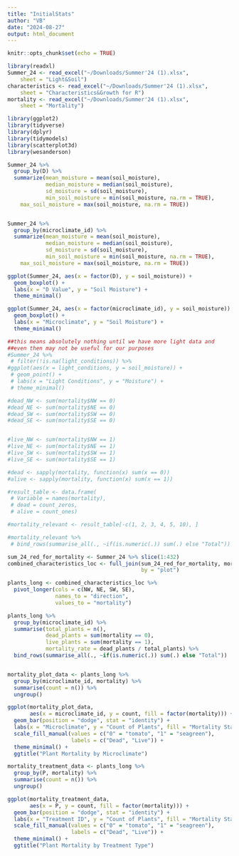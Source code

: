 ```yaml
---
title: "InitialStats"
author: "VB"
date: "2024-08-27"
output: html_document
---
```


```r
knitr::opts_chunk$set(echo = TRUE)
```

```r
library(readxl)
Summer_24 <- read_excel("~/Downloads/Summer'24 (1).xlsx", 
    sheet = "Light&Soil")
characteristics <- read_excel("~/Downloads/Summer'24 (1).xlsx", 
    sheet = "Characteristics&Growth for R")
mortality <- read_excel("~/Downloads/Summer'24 (1).xlsx", 
    sheet = "Mortality")
```


```r
library(ggplot2)
library(tidyverse)
library(dplyr)
library(tidymodels)
library(scatterplot3d)
library(wesanderson)
```

```r
Summer_24 %>% 
  group_by(D) %>% 
  summarize(mean_moisture = mean(soil_moisture), 
            median_moisture = median(soil_moisture),
            sd_moisture = sd(soil_moisture),
            min_soil_moisture = min(soil_moisture, na.rm = TRUE),
    max_soil_moisture = max(soil_moisture, na.rm = TRUE))


Summer_24 %>% 
  group_by(microclimate_id) %>% 
  summarize(mean_moisture = mean(soil_moisture), 
            median_moisture = median(soil_moisture),
            sd_moisture = sd(soil_moisture),
            min_soil_moisture = min(soil_moisture, na.rm = TRUE),
    max_soil_moisture = max(soil_moisture, na.rm = TRUE))


```

```r
ggplot(Summer_24, aes(x = factor(D), y = soil_moisture)) +
  geom_boxplot() +
  labs(x = "D Value", y = "Soil Moisture") +
  theme_minimal()

ggplot(Summer_24, aes(x = factor(microclimate_id), y = soil_moisture)) +
  geom_boxplot() +
  labs(x = "Microclimate", y = "Soil Moisture") +
  theme_minimal()

```
```r

##this means absolutely nothing until we have more light data and 
##even then may not be useful for our purposes 
#Summer_24 %>%
 # filter(!is.na(light_conditions)) %>%
#ggplot(aes(x = light_conditions, y = soil_moisture)) +
 # geom_point() +
 # labs(x = "Light Conditions", y = "Moisture") +
 # theme_minimal()

```
```r

#dead_NW <- sum(mortality$NW == 0)
#dead_NE <- sum(mortality$NE == 0)
#dead_SW <- sum(mortality$SW == 0)
#dead_SE <- sum(mortality$SE == 0)


#live_NW <- sum(mortality$NW == 1)
#live_NE <- sum(mortality$NE == 1)
#live_SW <- sum(mortality$SW == 1)
#live_SE <- sum(mortality$SE == 1)

```

```r

#dead <- sapply(mortality, function(x) sum(x == 0))
#alive <- sapply(mortality, function(x) sum(x == 1))

#result_table <- data.frame(
 # Variable = names(mortality),
 # dead = count_zeros,
 # alive = count_ones)

#mortality_relevant <- result_table[-c(1, 2, 3, 4, 5, 10), ]

#mortality_relevant %>%
 # bind_rows(summarise_all(., ~if(is.numeric(.)) sum(.) else "Total"))
```

```r
sum_24_red_for_mortality <- Summer_24 %>% slice(1:432)
combined_characteristics_loc <- full_join(sum_24_red_for_mortality, mortality,
                                          by = "plot")

plants_long <- combined_characteristics_loc %>%
  pivot_longer(cols = c(NW, NE, SW, SE), 
               names_to = "direction", 
               values_to = "mortality")

```

```r
plants_long %>%
  group_by(microclimate_id) %>%
  summarise(total_plants = n(),
            dead_plants = sum(mortality == 0),
            live_plants = sum(mortality == 1),
            mortality_rate = dead_plants / total_plants) %>% 
  bind_rows(summarise_all(., ~if(is.numeric(.)) sum(.) else "Total"))


mortality_plot_data <- plants_long %>%
  group_by(microclimate_id, mortality) %>%
  summarise(count = n()) %>%
  ungroup()

ggplot(mortality_plot_data, 
       aes(x = microclimate_id, y = count, fill = factor(mortality))) +
  geom_bar(position = "dodge", stat = "identity") +
  labs(x = "Microclimate", y = "Count of Plants", fill = "Mortality Status") +
  scale_fill_manual(values = c("0" = "tomato", "1" = "seagreen"), 
                    labels = c("Dead", "Live")) +
  theme_minimal() +
  ggtitle("Plant Mortality by Microclimate")
```
```r
mortality_treatment_data <- plants_long %>%
  group_by(P, mortality) %>%
  summarise(count = n()) %>%
  ungroup()

ggplot(mortality_treatment_data, 
       aes(x = P, y = count, fill = factor(mortality))) +
  geom_bar(position = "dodge", stat = "identity") +
  labs(x = "Treatment ID", y = "Count of Plants", fill = "Mortality Status") +
  scale_fill_manual(values = c("0" = "tomato", "1" = "seagreen"), 
                    labels = c("Dead", "Live")) +
  theme_minimal() +
  ggtitle("Plant Mortality by Treatment Type")
```

